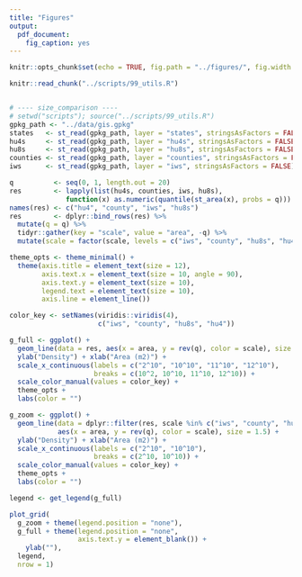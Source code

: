 ```yaml
---
title: "Figures"
output:
  pdf_document:
    fig_caption: yes
---
```


```r
knitr::opts_chunk$set(echo = TRUE, fig.path = "../figures/", fig.width = 5, fig.height = 6)
```

```r
knitr::read_chunk("../scripts/99_utils.R")
```

```r

```

```r
# ---- size_comparison ----
# setwd("scripts"); source("../scripts/99_utils.R")
gpkg_path <- "../data/gis.gpkg"
states   <- st_read(gpkg_path, layer = "states", stringsAsFactors = FALSE)
hu4s     <- st_read(gpkg_path, layer = "hu4s", stringsAsFactors = FALSE)
hu8s     <- st_read(gpkg_path, layer = "hu8s", stringsAsFactors = FALSE)
counties <- st_read(gpkg_path, layer = "counties", stringsAsFactors = FALSE)
iws      <- st_read(gpkg_path, layer = "iws", stringsAsFactors = FALSE)

q          <- seq(0, 1, length.out = 20)
res        <- lapply(list(hu4s, counties, iws, hu8s),
              function(x) as.numeric(quantile(st_area(x), probs = q)))
names(res) <- c("hu4", "county", "iws", "hu8s")
res        <- dplyr::bind_rows(res) %>%
  mutate(q = q) %>%
  tidyr::gather(key = "scale", value = "area", -q) %>%
  mutate(scale = factor(scale, levels = c("iws", "county", "hu8s", "hu4")))

theme_opts <- theme_minimal() +
  theme(axis.title = element_text(size = 12),
        axis.text.x = element_text(size = 10, angle = 90),
        axis.text.y = element_text(size = 10),
        legend.text = element_text(size = 10), 
        axis.line = element_line())

color_key <- setNames(viridis::viridis(4), 
                      c("iws", "county", "hu8s", "hu4"))

g_full <- ggplot() +
  geom_line(data = res, aes(x = area, y = rev(q), color = scale), size = 1.5) +
  ylab("Density") + xlab("Area (m2)") +
  scale_x_continuous(labels = c("2^10", "10^10", "11^10", "12^10"),
                     breaks = c(10^2, 10^10, 11^10, 12^10)) +
  scale_color_manual(values = color_key) +
  theme_opts +
  labs(color = "")

g_zoom <- ggplot() +
  geom_line(data = dplyr::filter(res, scale %in% c("iws", "county", "hu8s")), 
            aes(x = area, y = rev(q), color = scale), size = 1.5) +
  ylab("Density") + xlab("Area (m2)") +
  scale_x_continuous(labels = c("2^10", "10^10"),
                     breaks = c(2^10, 10^10)) + 
  scale_color_manual(values = color_key) +
  theme_opts +
  labs(color = "")

legend <- get_legend(g_full)

plot_grid(
  g_zoom + theme(legend.position = "none"),
  g_full + theme(legend.position = "none", 
                 axis.text.y = element_blank()) +
    ylab(""), 
  legend,
  nrow = 1)
```
